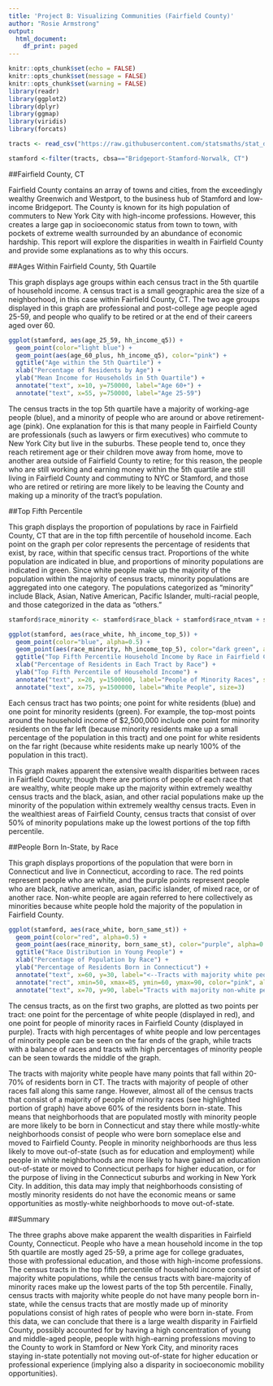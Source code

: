 ```yaml
---
title: 'Project B: Visualizing Communities (Fairfield County)'
author: "Rosie Armstrong"
output:
  html_document:
    df_print: paged
---
```


```r
knitr::opts_chunk$set(echo = FALSE)
knitr::opts_chunk$set(message = FALSE)
knitr::opts_chunk$set(warning = FALSE)
library(readr)
library(ggplot2)
library(dplyr)
library(ggmap)
library(viridis)
library(forcats)
```

```r
tracts <- read_csv("https://raw.githubusercontent.com/statsmaths/stat_data/gh-pages/acs_tract_data_2016.csv.gz")
```

```r
stamford <-filter(tracts, cbsa=="Bridgeport-Stamford-Norwalk, CT")
```
##Fairfield County, CT

Fairfield County contains an array of towns and cities, from the exceedingly wealthy Greenwich and Westport, to the business hub of Stamford and low-income Bridgeport. The County is known for its high population of commuters to New York City with high-income professions. However, this creates a large gap in socioeconomic status from town to town, with pockets of extreme wealth surrounded by an abundance of economic hardship. This report will explore the disparities in wealth in Fairfield County and provide some explanations as to why this occurs.

##Ages Within Fairfield County, 5th Quartile

This graph displays age groups within each census tract in the 5th quartile of household income. A census tract is a small geographic area the size of a neighborhood, in this case within Fairfield County, CT. The two age groups displayed in this graph are professional and post-college age people aged 25-59, and people who qualify to be retired or at the end of their careers aged over 60.

```r
ggplot(stamford, aes(age_25_59, hh_income_q5)) +
  geom_point(color="light blue") +
  geom_point(aes(age_60_plus, hh_income_q5), color="pink") +
  ggtitle("Age within the 5th Quartile") +
  xlab("Percentage of Residents by Age") +
  ylab("Mean Income for Households in 5th Quartile") +
  annotate("text", x=10, y=750000, label="Age 60+") +
  annotate("text", x=55, y=750000, label="Age 25-59")
```

The census tracts in the top 5th quartile have a majority of working-age people (blue), and a minority of people who are around or above retirement-age (pink). One explanation for this is that many people in Fairfield County are professionals (such as lawyers or firm executives) who commute to New York City but live in the suburbs. These people tend to, once they reach retirement age or their children move away from home, move to another area outside of Fairfield County to retire; for this reason, the people who are still working and earning money within the 5th quartile are still living in Fairfield County and commuting to NYC or Stamford, and those who are retired or retiring are more likely to be leaving the County and making up a minority of the tract's population.

##Top Fifth Percentile

This graph displays the proportion of populations by race in Fairfield County, CT that are in the top fifth percentile of household income. Each point on the graph per color represents the percentage of residents that exist, by race, within that specific census tract. Proportions of the white population are indicated in blue, and proportions of minority populations are indicated in green. Since white people make up the majority of the population within the majority of census tracts, minority populations are aggregated into one category. The populations categorized as "minority" include Black, Asian, Native American, Pacific Islander, multi-racial people, and those categorized in the data as "others."

```r
stamford$race_minority <- stamford$race_black + stamford$race_ntvam + stamford$race_pacif + stamford$race_multi + stamford$race_other
```

```r
ggplot(stamford, aes(race_white, hh_income_top_5)) +
  geom_point(color="blue", alpha=0.5) +
  geom_point(aes(race_minority, hh_income_top_5), color="dark green", alpha=0.5) +
  ggtitle("Top Fifth Percentile Household Income by Race in Fairfield County") +
  xlab("Percentage of Residents in Each Tract by Race") +
  ylab("Top Fifth Percentile of Household Income") +
  annotate("text", x=20, y=1500000, label="People of Minority Races", size=3) +
  annotate("text", x=75, y=1500000, label="White People", size=3)
```

Each census tract has two points; one point for white residents (blue) and one point for minority residents (green). For example, the top-most points around the household income of $2,500,000 include one point for minority residents on the far left (because minority residents make up a small percentage of the population in this tract) and one point for white residents on the far right (because white residents make up nearly 100% of the population in this tract).

This graph makes apparent the extensive wealth disparities between races in Fairfield County; though there are portions of people of each race that are wealthy, white people make up the majority within extremely wealthy census tracts and the black, asian, and other racial populations make up the minority of the population within extremely wealthy census tracts. Even in the wealthiest areas of Fairfield County, census tracts that consist of over 50% of minority populations make up the lowest portions of the top fifth percentile.

##People Born In-State, by Race

This graph displays proportions of the population that were born in Connecticut and live in Connecticut, according to race. The red points represent people who are white, and the purple points represent people who are black, native american, asian, pacific islander, of mixed race, or of another race. Non-white people are again referred to here collectively as minorities because white people hold the majority of the population in Fairfield County.

```r
ggplot(stamford, aes(race_white, born_same_st)) +
  geom_point(color="red", alpha=0.5) +
  geom_point(aes(race_minority, born_same_st), color="purple", alpha=0.5) +
  ggtitle("Race Distribution in Young People") +
  xlab("Percentage of Population by Race") +
  ylab("Percentage of Residents Born in Connecticut") +
  annotate("text", x=60, y=30, label="<--Tracts with majority white people -->") +
  annotate("rect", xmin=50, xmax=85, ymin=60, ymax=90, color="pink", alpha=0.1) +
  annotate("text", x=70, y=90, label="Tracts with majority non-white people")
```

The census tracts, as on the first two graphs, are plotted as two points per tract: one point for the percentage of white people (displayed in red), and one point for people of minority races in Fairfield County (displayed in purple). Tracts with high percentages of white people and low percentages of minority people can be seen on the far ends of the graph, while tracts with a balance of races and tracts with high percentages of minority people can be seen towards the middle of the graph.

The tracts with majority white people have many points that fall within 20-70% of residents born in CT. The tracts with majority of people of other races fall along this same range. However, almost all of the census tracts that consist of a majority of people of minority races (see highlighted portion of graph) have above 60% of the residents born in-state. This means that neighborhoods that are populated mostly with minority people are more likely to be born in Connecticut and stay there while mostly-white neighborhoods consist of people who were born someplace else and moved to Fairfield County. People in minority neighborhoods are thus less likely to move out-of-state (such as for education and employment) while people in white neighborhoods are more likely to have gained an education out-of-state or moved to Connecticut perhaps for higher education, or for the purpose of living in the Connecticut suburbs and working in New York City. In addition, this data may imply that neighborhoods consisting of mostly minority residents do not have the economic means or same opportunities as mostly-white neighborhoods to move out-of-state.

##Summary

The three graphs above make apparent the wealth disparities in Fairfield County, Connecticut. People who have a mean household income in the top 5th quartile are mostly aged 25-59, a prime age for college graduates, those with professional education, and those with high-income professions. The census tracts in the top fifth percentile of household income consist of majority white populations, while the census tracts with bare-majority of minority races make up the lowest parts of the top 5th percentile. Finally, census tracts with majority white people do not have many people born in-state, while the census tracts that are mostly made up of minority populations consist of high rates of people who were born in-state. From this data, we can conclude that there is a large wealth disparity in Fairfield County, possibly accounted for by having a high concentration of young and middle-aged people, people with high-earning professions moving to the County to work in Stamford or New York City, and minority races staying in-state potentially not moving out-of-state for higher education or professional experience (implying also a disparity in socioeconomic mobility opportunities).
